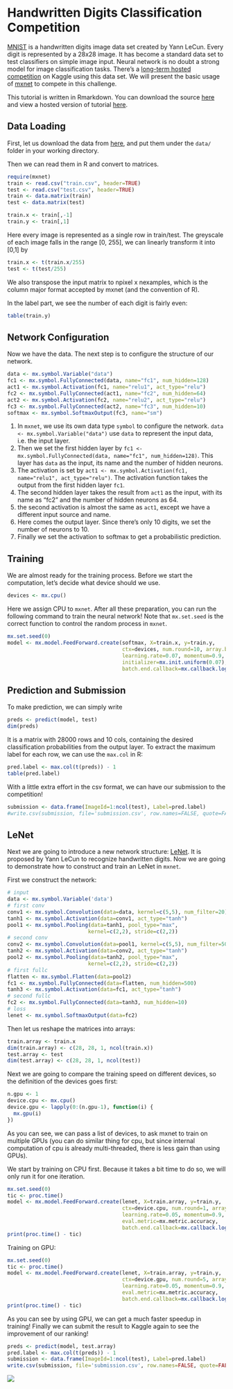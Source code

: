 Handwritten Digits Classification Competition
=============================================

[MNIST](http://yann.lecun.com/exdb/mnist/) is a handwritten digits image data set created by Yann LeCun. Every digit is represented by a 28x28 image. It has become a standard data set to test classifiers on simple image input. Neural network is no doubt a strong model for image classification tasks. There's a [long-term hosted competition](https://www.kaggle.com/c/digit-recognizer) on Kaggle using this data set.
We will present the basic usage of [mxnet](https://github.com/dmlc/mxnet/tree/master/R-package) to compete in this challenge.

This tutorial is written in Rmarkdown. You can download the source [here](https://github.com/dmlc/mxnet/blob/master/R-package/vignettes/mnistCompetition.Rmd) and view a
hosted version of tutorial [here](http://mxnet.readthedocs.org/en/latest/R-package/mnistCompetition.html).

## Data Loading

First, let us download the data from [here](https://www.kaggle.com/c/digit-recognizer/data), and put them under the `data/` folder in your working directory.

Then we can read them in R and convert to matrices.

```r
require(mxnet)
train <- read.csv("train.csv", header=TRUE)
test <- read.csv("test.csv", header=TRUE)
train <- data.matrix(train)
test <- data.matrix(test)

train.x <- train[,-1]
train.y <- train[,1]
```

Here every image is represented as a single row in train/test. The greyscale of each image falls in the range [0, 255], we can linearly transform it into [0,1] by

```r
train.x <- t(train.x/255)
test <- t(test/255)
```
We also transpose the input matrix to npixel x nexamples, which is the column major format accepted by mxnet (and the convention of R).

In the label part, we see the number of each digit is fairly even:

```r
table(train.y)
```

## Network Configuration

Now we have the data. The next step is to configure the structure of our network.

```r
data <- mx.symbol.Variable("data")
fc1 <- mx.symbol.FullyConnected(data, name="fc1", num_hidden=128)
act1 <- mx.symbol.Activation(fc1, name="relu1", act_type="relu")
fc2 <- mx.symbol.FullyConnected(act1, name="fc2", num_hidden=64)
act2 <- mx.symbol.Activation(fc2, name="relu2", act_type="relu")
fc3 <- mx.symbol.FullyConnected(act2, name="fc3", num_hidden=10)
softmax <- mx.symbol.SoftmaxOutput(fc3, name="sm")
```

1. In `mxnet`, we use its own data type `symbol` to configure the network. `data <- mx.symbol.Variable("data")` use `data` to represent the input data, i.e. the input layer.
2. Then we set the first hidden layer by `fc1 <- mx.symbol.FullyConnected(data, name="fc1", num_hidden=128)`. This layer has `data` as the input, its name and the number of hidden neurons.
3. The activation is set by `act1 <- mx.symbol.Activation(fc1, name="relu1", act_type="relu")`. The activation function takes the output from the first hidden layer `fc1`.
4. The second hidden layer takes the result from `act1` as the input, with its name as "fc2" and the number of hidden neurons as 64.
5. the second activation is almost the same as `act1`, except we have a different input source and name.
6. Here comes the output layer. Since there's only 10 digits, we set the number of neurons to 10.
7. Finally we set the activation to softmax to get a probabilistic prediction.

## Training

We are almost ready for the training process. Before we start the computation, let's decide what device should we use.

```r
devices <- mx.cpu()
```

Here we assign CPU to `mxnet`. After all these preparation, you can run the following command to train the neural network! Note that `mx.set.seed` is the correct function to control the random process in `mxnet`.

```r
mx.set.seed(0)
model <- mx.model.FeedForward.create(softmax, X=train.x, y=train.y,
                                     ctx=devices, num.round=10, array.batch.size=100,
                                     learning.rate=0.07, momentum=0.9,  eval.metric=mx.metric.accuracy,
                                     initializer=mx.init.uniform(0.07),
                                     batch.end.callback=mx.callback.log.train.metric(100))
```

## Prediction and Submission

To make prediction, we can simply write

```r
preds <- predict(model, test)
dim(preds)
```

It is a matrix with 28000 rows and 10 cols, containing the desired classification probabilities from the output layer. To extract the maximum label for each row, we can use the `max.col` in R:

```r
pred.label <- max.col(t(preds)) - 1
table(pred.label)
```

With a little extra effort in the csv format, we can have our submission to the competition!

```r
submission <- data.frame(ImageId=1:ncol(test), Label=pred.label)
#write.csv(submission, file='submission.csv', row.names=FALSE, quote=FALSE)
```

## LeNet

Next we are going to introduce a new network structure: [LeNet](http://yann.lecun.com/exdb/lenet/). It is proposed by Yann LeCun to recognize handwritten digits. Now we are going to demonstrate how to construct and train an LeNet in `mxnet`.

First we construct the network:

```r
# input
data <- mx.symbol.Variable('data')
# first conv
conv1 <- mx.symbol.Convolution(data=data, kernel=c(5,5), num_filter=20)
tanh1 <- mx.symbol.Activation(data=conv1, act_type="tanh")
pool1 <- mx.symbol.Pooling(data=tanh1, pool_type="max",
                          kernel=c(2,2), stride=c(2,2))
# second conv
conv2 <- mx.symbol.Convolution(data=pool1, kernel=c(5,5), num_filter=50)
tanh2 <- mx.symbol.Activation(data=conv2, act_type="tanh")
pool2 <- mx.symbol.Pooling(data=tanh2, pool_type="max",
                          kernel=c(2,2), stride=c(2,2))
# first fullc
flatten <- mx.symbol.Flatten(data=pool2)
fc1 <- mx.symbol.FullyConnected(data=flatten, num_hidden=500)
tanh3 <- mx.symbol.Activation(data=fc1, act_type="tanh")
# second fullc
fc2 <- mx.symbol.FullyConnected(data=tanh3, num_hidden=10)
# loss
lenet <- mx.symbol.SoftmaxOutput(data=fc2)
```

Then let us reshape the matrices into arrays:

```r
train.array <- train.x
dim(train.array) <- c(28, 28, 1, ncol(train.x))
test.array <- test
dim(test.array) <- c(28, 28, 1, ncol(test))
```

Next we are going to compare the training speed on different devices, so the definition of the devices goes first:

```r
n.gpu <- 1
device.cpu <- mx.cpu()
device.gpu <- lapply(0:(n.gpu-1), function(i) {
  mx.gpu(i)
})
```

As you can see, we can pass a list of devices, to ask mxnet to train on multiple GPUs (you can do similar thing for cpu,
but since internal computation of cpu is already multi-threaded, there is less gain than using GPUs).

We start by training on CPU first. Because it takes a bit time to do so, we will only run it for one iteration.

```r
mx.set.seed(0)
tic <- proc.time()
model <- mx.model.FeedForward.create(lenet, X=train.array, y=train.y,
                                     ctx=device.cpu, num.round=1, array.batch.size=100,
                                     learning.rate=0.05, momentum=0.9, wd=0.00001,
                                     eval.metric=mx.metric.accuracy,
                                     batch.end.callback=mx.callback.log.train.metric(100))
print(proc.time() - tic)
```

Training on GPU:

```r
mx.set.seed(0)
tic <- proc.time()
model <- mx.model.FeedForward.create(lenet, X=train.array, y=train.y,
                                     ctx=device.gpu, num.round=5, array.batch.size=100,
                                     learning.rate=0.05, momentum=0.9, wd=0.00001,
                                     eval.metric=mx.metric.accuracy,
                                     batch.end.callback=mx.callback.log.train.metric(100))
print(proc.time() - tic)
```

As you can see by using GPU, we can get a much faster speedup in training!
Finally we can submit the result to Kaggle again to see the improvement of our ranking!

```r
preds <- predict(model, test.array)
pred.label <- max.col(t(preds)) - 1
submission <- data.frame(ImageId=1:ncol(test), Label=pred.label)
write.csv(submission, file='submission.csv', row.names=FALSE, quote=FALSE)
```

![](../web-data/mxnet/knitr/mnistCompetition-kaggle-submission.png)
